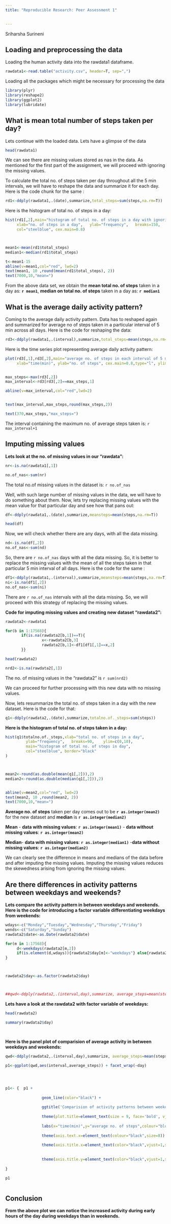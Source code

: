 ```yaml
---
title: "Reproducible Research: Peer Assessment 1"

 
---
```

Sriharsha Surineni

## Loading and preprocessing the data
Loading the human activity data into the rawdata1 dataframe.

```r

rawdata1<-read.table("activity.csv", header=T, sep=",")

```

Loading all the packages which might be necessary for processing the data

```r
library(plyr)
library(reshape2)
library(ggplot2)
library(lubridate)
```


## What is mean total number of steps taken per day?

Lets continue with the loaded data. Lets have a glimpse of the data

```r

head(rawdata1)

```

We can see there are missing values stored as nas in the data. As mentioned for the first part of the assignment, we will proceed with ignoring the missing values.


To calculate the total no. of steps taken per day throughout all the 5 min intervals, we will have to reshape the data and summarize it for each day. Here is the code chunk for the same :



```r


rd1<-ddply(rawdata1,.(date),summarize,total_steps=sum(steps,na.rm=T))


```



Here is the histogram of total no. of steps in a day:

```r


hist(rd1[,2],main="histogram of total no. of steps in a day with ignoring missing values",
     xlab="no. of steps in a day",   ylab="frequency",   breaks=150,    ylim=c(0,20),
     col="steelblue", cex.main=0.8)



mean1<-mean(rd1$total_steps)
median1<-median(rd1$total_steps)

t<-mean1-15
abline(v=mean1,col="red", lwd=2)
text(mean1, 10 ,round(mean(rd1$total_steps), 2))
text(7000,10,"mean=")


```




From the above data set, we obtain the **mean total no. of steps** taken in a day as: **`r mean1`**,
**median on total no. of steps** taken in a day as:  **`r median1`**



## What is the average daily activity pattern?


Coming to the average daily activity pattern. Data has to reshaped again and summarized for average no of steps taken in a particular interval of 5 min across all days. Here is the code for reshaping the data:


```r



rd3<-ddply(rawdata1,.(interval),summarize,total_steps=mean(steps,na.rm=T))


```


Here is the time series plot representing average daily activity pattern:


```r



plot(rd3[,1],rd3[,2],main="average no. of steps in each interval of 5 min across all the days",
     xlab="time(min)", ylab="no. of steps", cex.main=0.8,type="l", ylim=c(0,220))


max_steps<-max(rd3[,2])
max_interval<-rd3[rd3[,2]==max_steps,1]

abline(v=max_interval,col="red",lwd=2)


text(max_interval,max_steps,round(max_steps,2))

text(370,max_steps,"max_steps=")

```



The interval containing the maximum no. of average steps taken is:  `r max_interval+1`





## Imputing missing values



**Lets look at the no. of missing values in our "rawdata":**


```r

nr<-is.na(rawdata1[,1])

no.of_nas<-sum(nr)

```


The total no.of missing values in the dataset is: `r no.of_nas`


Well, with such large number of missing values in the data, we will have to do something about them. Now, lets try replacing missing values with the mean value for that particular day and see how that pans out:


```r


df<-ddply(rawdata1,.(date),summarize,meansteps=mean(steps,na.rm=T))

head(df)


```



Now, we will check whether there are any days, with all the data missing.

```r


nd<-is.na(df[,2])
no.of_nas<-sum(nd)

```

So, there are `r no.of_nas` days with all the data missing. So, it is better to replace the missing values with the mean of all the steps taken in that particular 5 min interval of all days. Here is the code for the same :

```r


df1<-ddply(rawdata1,.(interval),summarize,meansteps=mean(steps,na.rm=T))
ni<-is.na(df1[,2])
no.of_nas<-sum(ni)
```

There are `r no.of_nas` intervals with all the data missing. So, we will proceed with this strategy of replacing the missing values.


**Code for imputing missing values and creating new dataset "rawdata2":**

```r
rawdata2<-rawdata1

for(b in 1:17568){
       if(is.na(rawdata2[b,1])==T){
                x<-rawdata2[b,3]
                rawdata2[b,1]<-df1[df1[,1]==x,2]
       }}

head(rawdata2) 

nrd2<-is.na(rawdata2[,1])


```

The no. of missing values in the "rawdata2" is `r sum(nrd2)`

We can proceed for further processing with this new data with no missing values.


Now, lets resummarize  the total no. of steps taken in a day with the new dataset. Here is the code for that:


```r


q1<-ddply(rawdata2,.(date),summarize,totalno.of._steps=sum(steps))

```


**Here is the histogram of total no. of steps taken in a day:**

```r
hist(q1$totalno.of._steps,xlab="total no. of steps in a day",
         ylab="frequency",   breaks=90,    ylim=c(0,10), 
         main="histogram of total no. of steps in day",
         col="steelblue", border="black"
)



mean2<-round(as.double(mean(q1[,2])),2)
median2<-round(as.double(median(q1[,2])),2)


abline(v=mean2,col="red", lwd=2)
text(mean2, 10 ,round(mean2, 2))
text(7000,10,"mean=")

```


**Average no. of steps** taken per day comes out to be **`r as.integer(mean2)`** for the new dataset and **median** is **`r as.integer(median2)`**


**Mean** -    **data with missing values**:   **`r as.integer(mean1)`**
         - **data without missing values**:   **`r as.integer(mean2)`**
     
     
**Median**-   **data with missing values**:   **`r as.integer(median1)`**
          -**data without missing values**:   **`r as.integer(median2)`**
      
      
We can clearly see the difference in means and medians of the data before and after imputing the missing values. Imputing the missing values reduces the skewedness arising from ignoring the missing values.




## Are there differences in activity patterns between weekdays and weekends?


**Lets compare the activity pattern in between weekdays and weekends. Here is the code for introducing a factor variable differentiating weekdays from weekends: **


```r


wdays<-c("Monday","Tuesday","Wednesday","Thursday","Friday")
wends<-c("Saturday","Sunday")
rawdata2$date<-as.Date(rawdata2$date)

for(m in 1:17568){
     d<-weekdays(rawdata2[m,2])
     if(is.element(d,wdays)){rawdata2$day[m]<-"weekdays"} else{rawdata2$day[m]<-"weekends"}
}



rawdata2$day<-as.factor(rawdata2$day)



##qwd<-ddply(rawdata2,.(interval,day),summarize, average_steps=mean(steps))


```



  **Lets have a look at the rawdata2 with factor variable of weekdays:**


```r


head(rawdata2)

summary(rawdata2$day)



```
##
##
##
##
##


  **Here is the panel plot of comparision of average activity in between weekdays and weekends:**



```r



qwd<-ddply(rawdata2,.(interval,day),summarize, average_steps=mean(steps))

p1<-ggplot(qwd,aes(interval,average_steps)) + facet_wrap(~day)




p1<- {  p1 +
                
                geom_line(color="black") +
                
                ggtitle('Comparision of activity patterns between weekdays and weekends')+
                
                theme(plot.title=element_text(size = 9, face='bold', vjust =2,lineheight=1)) +
                
                labs(x="time(min)",y="average no. of steps",colour="blue") +
                
                theme(axis.text.x=element_text(colour="black",size=8)) +
                
                theme(axis.title.x=element_text(color="black",vjust=1,size=10)) +
                
                
                theme(axis.title.y=element_text(color="black",vjust=1,size=10)) 
        
}

p1



```




## **Conclusion**
**From the above plot we can notice the increased activity during early hours of the day during weekdays than in weekends.**











